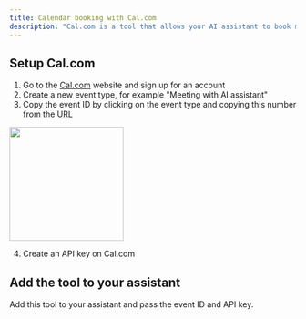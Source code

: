 ```yaml
---
title: Calendar booking with Cal.com
description: "Cal.com is a tool that allows your AI assistant to book meetings."
---
```


## Setup Cal.com

1. Go to the [Cal.com](https://cal.com/) website and sign up for an account
2. Create a new event type, for example "Meeting with AI assistant"
3. Copy the event ID by clicking on the event type and copying this number from the URL

<img height="200" src="/resources/cal-event-id.png" />

4. Create an API key on Cal.com

## Add the tool to your assistant

Add this tool to your assistant and pass the event ID and API key.

